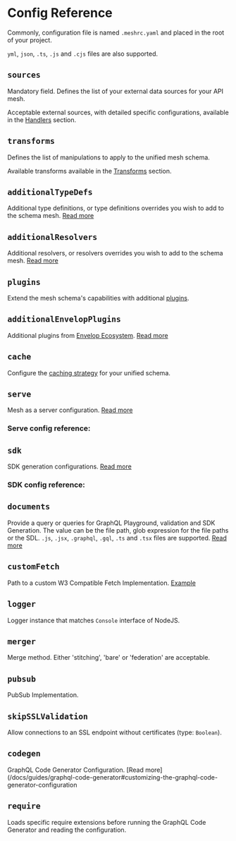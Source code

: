 
# Config Reference

Commonly, configuration file is named `.meshrc.yaml` and placed in the root of your project.

`yml`, `json`, `.ts`, `.js` and `.cjs` files are also supported.

## `sources`

Mandatory field. Defines the list of your external data sources for your API mesh.

Acceptable external sources, with detailed specific configurations, available in the
[Handlers](/docs/handlers) section.

## `transforms`

Defines the list of manipulations to apply to the unified mesh schema.

Available transforms available in the [Transforms](/docs/transforms) section.

## `additionalTypeDefs`

Additional type definitions, or type definitions overrides you wish to add to the schema mesh.
[Read more](/docs/getting-started/combine-multiple-sources#setup-hierarchy-with-nested-queries)

## `additionalResolvers`

Additional resolvers, or resolvers overrides you wish to add to the schema mesh.
[Read more](/docs/guides/extending-unified-schema#programmatic-additionalresolvers)

## `plugins`

Extend the mesh schema's capabilities with additional [plugins](/docs/plugins/plugins-introduction).

## `additionalEnvelopPlugins`

Additional plugins from [Envelop Ecosystem](https://www.envelop.dev/plugins).
[Read more](/docs/plugins/plugins-introduction#additional-plugins)

## `cache`

Configure the [caching strategy](/docs/cache) for your unified schema.

## `serve`

Mesh as a server configuration.
[Read more](/docs/getting-started/customize-mesh-server#provide-a-standalone-server-implementation)

### Serve config reference:


<Serve />

## `sdk`

SDK generation configurations. [Read more](/docs/guides/mesh-sdk#getting-started)

### SDK config reference:


<SDK />

## `documents`

Provide a query or queries for GraphQL Playground, validation and SDK Generation. The value can be
the file path, glob expression for the file paths or the SDL. `.js`, `.jsx`, `.graphql`, `.gql`,
`.ts` and `.tsx` files are supported. [Read more](/docs/guides/mesh-sdk#getting-started)

## `customFetch`

Path to a custom W3 Compatible Fetch Implementation.
[Example](/docs/handlers/openapi#accepting-one-of-the-cookies-header-or-context-value)

## `logger`

Logger instance that matches `Console` interface of NodeJS.

## `merger`

Merge method. Either 'stitching', 'bare' or 'federation' are acceptable.

## `pubsub`

PubSub Implementation.

## `skipSSLValidation`

Allow connections to an SSL endpoint without certificates (type: `Boolean`).

## `codegen`

GraphQL Code Generator Configuration. [Read
more](/docs/guides/graphql-code-generator#customizing-the-graphql-code-generator-configuration

## `require`

Loads specific require extensions before running the GraphQL Code Generator and reading the
configuration.
